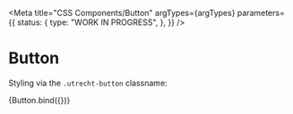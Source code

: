 <!-- @license CC0-1.0 -->


<Meta
  title="CSS Components/Button"
  argTypes={argTypes}
  parameters={{
    status: {
      type: "WORK IN PROGRESS",
    },
  }}
/>

# Button

Styling via the `.utrecht-button` classname:

<Canvas>
  <Story
    name="Button"
    args={{
      ...defaultArgs,
    }}
  >
    {Button.bind({})}
  </Story>
</Canvas>

<ArgsTable story="Button" />
